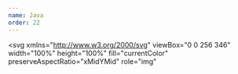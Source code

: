 ```yaml
---
name: Java
order: 22
---
```


<svg
  xmlns="http://www.w3.org/2000/svg"
  viewBox="0 0 256 346"
  width="100%"
  height="100%"
  fill="currentColor"
  preserveAspectRatio="xMidYMid"
  role="img"
>
  <path d="M82.554 267.473s-13.198 7.675 9.393 10.272c27.369 3.122 41.356 2.675 71.517-3.034 0 0 7.93 4.972 19.003 9.279-67.611 28.977-153.019-1.679-99.913-16.517M74.292 229.659s-14.803 10.958 7.805 13.296c29.236 3.016 52.324 3.263 92.276-4.43 0 0 5.526 5.602 14.215 8.666-81.747 23.904-172.798 1.885-114.296-17.532" />
  <path d="M143.942 165.515c16.66 19.18-4.377 36.44-4.377 36.44s42.301-21.837 22.874-49.183c-18.144-25.5-32.059-38.172 43.268-81.858 0 0-118.238 29.53-61.765 94.6" />
  <path d="M233.364 295.442s9.767 8.047-10.757 14.273c-39.026 11.823-162.432 15.393-196.714.471-12.323-5.36 10.787-12.8 18.056-14.362 7.581-1.644 11.914-1.337 11.914-1.337-13.705-9.655-88.583 18.957-38.034 27.15 137.853 22.356 251.292-10.066 215.535-26.195M88.9 190.48s-62.771 14.91-22.228 20.323c17.118 2.292 51.243 1.774 83.03-.89 25.978-2.19 52.063-6.85 52.063-6.85s-9.16 3.923-15.787 8.448c-63.744 16.765-186.886 8.966-151.435-8.183 29.981-14.492 54.358-12.848 54.358-12.848M201.506 253.422c64.8-33.672 34.839-66.03 13.927-61.67-5.126 1.066-7.411 1.99-7.411 1.99s1.903-2.98 5.537-4.27c41.37-14.545 73.187 42.897-13.355 65.647 0 .001 1.003-.895 1.302-1.697" />
  <path d="M162.439.371s35.887 35.9-34.037 91.101c-56.071 44.282-12.786 69.53-.023 98.377-32.73-29.53-56.75-55.526-40.635-79.72C111.395 74.612 176.918 57.393 162.439.37" />
  <path d="M95.268 344.665c62.199 3.982 157.712-2.209 159.974-31.64 0 0-4.348 11.158-51.404 20.018-53.088 9.99-118.564 8.824-157.399 2.421.001 0 7.95 6.58 48.83 9.201" />
</svg>
